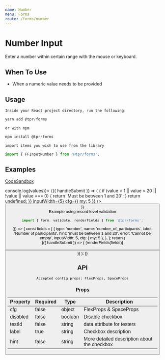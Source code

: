 ```yaml
---
name: Number
menu: Forms
route: /forms/number
---
```



# Number Input

Enter a number within certain range with the mouse or keyboard.

## When To Use

- When a numeric value needs to be provided

## Usage

`Inside your React project directory, run the following:`

```js
yarn add @tpr/forms
```

`or with npm`

```js
npm install @tpr/forms
```

`import items you wish to use from the library`

```js
import { FFInputNumber } from '@tpr/forms';
```

## Examples

[CodeSandbox](https://codesandbox.io)

<Playground>
	<Form onSubmit={(values) => console.log(values)}>
		{({ handleSubmit }) => (
			<form onSubmit={handleSubmit}>
				<FFInputNumber
					name="number_of_participants"
					label="Number of participants"
					hint="How many people are entering this event"
					validate={(value) => {
						if (value < 1 || value > 20 || !value || value === 0) {
							return 'Must be between 1 and 20';
						}
						return undefined;
					}}
					inputWidth={5}
					cfg={{ my: 5 }}
				/>
				<button type="submit" style={{ display: 'none' }} children="Submit" />
			</form>
		)}
	</Form>
</Playground>

<br />
Example using record level validation

```js
import { Form, validate, renderFields } from '@tpr/forms';
```

<Playground>
	{() => {
		const fields = [
			{
				type: 'number',
				name: 'number_of_participants',
				label: 'Number of participants',
				hint: 'must be between 1 and 20',
				error: 'Cannot be empty',
				inputWidth: 5,
				cfg: { my: 5 },
			},
		];
		return (
			<Form onSubmit={console.log} validate={validate(fields)}>
				{({ handleSubmit }) => (
					<form onSubmit={handleSubmit}>
						{renderFields(fields)}
						<button
							type="submit"
							style={{ display: 'none' }}
							children="Submit"
						/>
					</form>
				)}
			</Form>
		);
	}}
</Playground>

## API

```
Accepted config props: FlexProps, SpaceProps
```

### Props

| Property | Required | Type    | Description                                  |
| -------- | -------- | ------- | -------------------------------------------- |
| cfg      | false    | object  | FlexProps & SpaceProps                       |
| disabled | false    | boolean | Disable checkbox                             |
| testId   | false    | string  | data attribute for testers                   |
| label    | true     | string  | Checkbox description                         |
| hint     | false    | string  | More detailed description about the checkbox |
